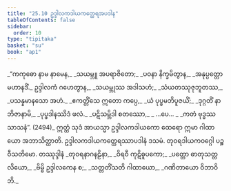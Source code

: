 ```yaml
---
title: "25.10 ဥဒ္ဒါလကဒါယကတ္ထေရအပဒါန"
tableOfContents: false
sidebar:
  order: 10
type: "tipitaka"
basket: "su"
book: "ap1"
---
```



<DynamicBreadcrumb />

<Division number="34" book="ap1" e="ch" v="20" p="254">

<Paragraph number="3085" type="verses" book="ap1">
_“ကကုဓော နာမ နာမေန,_  
_သယမ္ဘူ အပရာဇိတော;_  
_ပဝနာ နိက္ခမိတွာန,_  
_အနုပ္ပတ္တော မဟာနဒိံ._  

</Paragraph>

</Division>
<Division number="35" book="ap1" e="ch" v="20" p="254">

<Paragraph number="3086" type="verses" book="ap1">
ဥဒ္ဒါလကံ ဂဟေတွာန,_  
_သယမ္ဘုဿ အဒါသဟံ;_  
_သံယတဿုဇုဘူတဿ,_  
_ပသန္နမာနသော အဟံ._  

</Paragraph>

</Division>
<Division number="36" book="ap1" e="ch" v="20" p="254">

<Paragraph number="3087" type="verses" book="ap1">
_ဧကတ္တိံသေ ဣတော ကပ္ပေ,_  
_ယံ ပုပ္ဖမဘိပူဇယိံ;_  
_ဒုဂ္ဂတိံ နာဘိဇာနာမိ,_  
_ပုပ္ဖဒါနဿိဒံ ဖလံ._  

</Paragraph>

</Division>
<Division number="37" book="ap1" e="ch" v="20" p="254">

<Paragraph number="3088" type="verses" book="ap1">
_ပဋိသမ္ဘိဒါ စတဿော,_  
_ …ပေ… _  
_ကတံ ဗုဒ္ဓဿ သာသနံ”. (2494)_  

</Paragraph>

<Paragraph number="3089" book="ap1">
ဣတ္ထံ သုဒံ အာယသ္မာ ဥဒ္ဒါလကဒါယကော ထေရော ဣမာ ဂါထာယော အဘာသိတ္ထာတိ.

</Paragraph>
</Division>

<Paragraph number="3090" type="center" book="ap1">
ဥဒ္ဒါလကဒါယကတ္ထေရဿာပဒါနံ ဒသမံ.



</Paragraph>

<Paragraph number="3091" type="center" book="ap1">
တုဝရဒါယကဝဂ္ဂေါ ပဉ္စဝီသတိမော.



</Paragraph>

<Paragraph number="3092" type="center" book="ap1">
တဿုဒ္ဒါနံ


</Paragraph>

<Paragraph number="3093" type="verses" book="ap1">
_တုဝရနာဂနဠိနာ,_  
_ဝိရဝီ ကုဋိဓူပကော;_  
_ပတ္တော ဓာတုသတ္တလိယော,_  
_ဗိမ္ဗိ ဥဒ္ဒါလကေန စ;_  
_သတ္တတိံသတိ ဂါထာယော,_  
_ဂဏိတာယော ဝိဘာဝိဘိ._
</Paragraph>